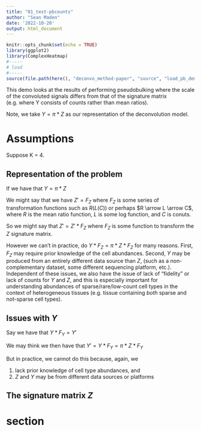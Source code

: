 ```yaml
---
title: "01_test-pbcounts"
author: "Sean Maden"
date: '2022-10-20'
output: html_document
---
```


```r
knitr::opts_chunk$set(echo = TRUE)
library(ggplot2)
library(ComplexHeatmap)
#-----
# load
#-----
source(file.path(here(), "deconvo_method-paper", "source", "load_pb_demo.R"))
```

This demo looks at the results of performing pseudobulking where the scale of the 
convoluted signals differs from that of the signature matrix (e.g. where Y consists 
of counts rather than mean ratios).

Note, we take $Y = \pi * Z$ as our representation of the deconvolution model.

# Assumptions

Suppose K = 4.

## Representation of the problem

If we have that $Y = \pi * Z$

We might say that we have $Z' = F_{Z}$ where $F_{Z}$ is some series of transformation functions such as $R(L(C))$ or perhaps $R \arrow L \arrow C$, where $R$ is the mean ratio function, $L$ is some log function, and $C$ is conuts.

So we might say that $Z' = Z' * F_{Z}$ where $F_{Z}$ is some function to transform the $Z$ signature matrix.

However we can't in practice, do $Y * F_{Z} = \pi * Z * F_{Z}$ for many reasons. First, $F_{Z}$ may require prior knowledge of the cell abundances. Second, $Y$ may be produced from an entirely different data source than $Z$, (such as a non-complementary dataset, some different sequencing platform, etc.). Independent of these issues, we also have the issue of lack of "fidelity" or lack of counts for $Y$ and $Z$, and this is especially important for understanding abundances of sparse/rare/low-count cell types in the context of heterogeneous tissues (e.g. tissue containing *both* sparse and not-sparse cell types).

## Issues with $Y$

Say we have that $Y * F_{Y} = Y'$

We may think we then have that $Y' = Y * F_{Y} = \pi * Z * F_{Y}$

But in practice, we cannot do this because, again, we 

(1) lack prior knowledge of cell type abundances, and 
(2) $Z$ and $Y$ may be from different data sources or platforms 

## The signature matrix $Z$

# section

```r
```



























